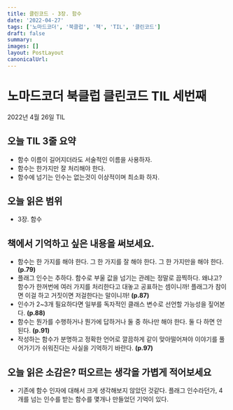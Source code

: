 ```yaml
---
title: 클린코드 - 3장. 함수
date: '2022-04-27'
tags: ['노마드코더', '북클럽', '책', 'TIL', '클린코드']
draft: false
summary:
images: []
layout: PostLayout
canonicalUrl:
---
```


# 노마드코더 북클럽 클린코드 TIL 세번째

2022년 4월 26일 TIL

## 오늘 TIL 3줄 요약

- 함수 이름이 길어지더라도 서술적인 이름을 사용하자.
- 함수는 한가지만 잘 처리해야 한다.
- 함수에 넘기는 인수는 없는것이 이상적이며 최소화 하자.

## 오늘 읽은 범위

- 3장. 함수

## 책에서 기억하고 싶은 내용을 써보세요.

- 함수는 한 가지를 해야 한다. 그 한 가지를 잘 해야 한다. 그 한 가지만을 해야 한다. **(p.79)**
- 플래그 인수는 추하다. 함수로 부울 값을 넘기는 관례는 정말로 끔찍하다. 왜냐고? 함수가 한꺼번에 여러 가지를 처리한다고 대놓고 공표하는 셈이니까! 플래그가 참이면 이걸 하고 거짓이면 저걸한다는 말이니까! **(p.87)**
- 인수가 2~3개 필요하다면 일부를 독자적인 클래스 변수로 선언할 가능성을 짚어본다. **(p.88)**
- 함수는 뭔가를 수행하거나 뭔가에 답하거나 둘 중 하나만 해야 한다. 둘 다 하면 안 된다. **(p.91)**
- 작성하는 함수가 분명하고 정확한 언어로 깔끔하게 같이 맞아떨어져야 이야기를 풀어가기가 쉬워진다는 사실을 기억하기 바란다. **(p.97)**

## 오늘 읽은 소감은? 떠오르는 생각을 가볍게 적어보세요

- 기존에 함수 인자에 대해서 크게 생각해보지 않았던 것같다. 플래그 인수라던가, 4개를 넘는 인수를 받는 함수를 몇개나 만들었던 기억이 있다.
